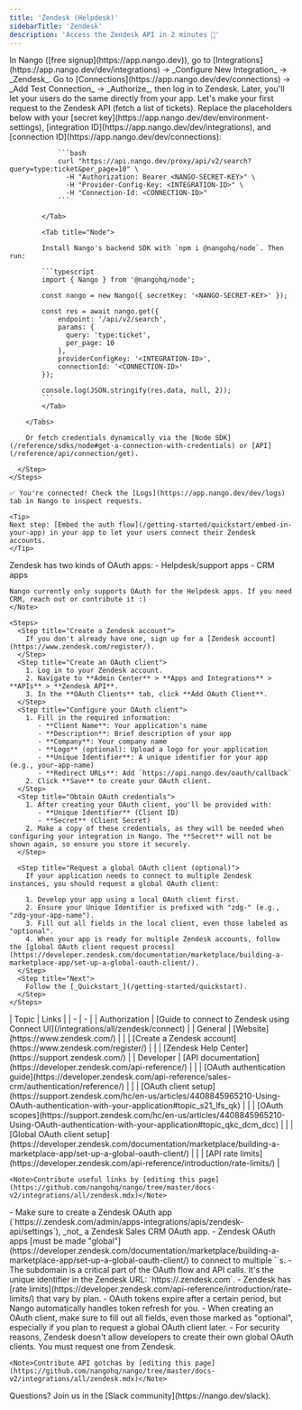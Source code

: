 ```yaml
---
title: 'Zendesk (Helpdesk)'
sidebarTitle: 'Zendesk'
description: 'Access the Zendesk API in 2 minutes 💨'
---
```


<Tabs>
  <Tab title="🚀 Quickstart">
    <Steps>
      <Step title="Create an integration">
        In Nango ([free signup](https://app.nango.dev)), go to [Integrations](https://app.nango.dev/dev/integrations) -> _Configure New Integration_ -> _Zendesk_.
      </Step>
      <Step title="Authorize Zendesk">
        Go to [Connections](https://app.nango.dev/dev/connections) -> _Add Test Connection_ -> _Authorize_, then log in to Zendesk. Later, you'll let your users do the same directly from your app.
      </Step>
      <Step title="Call the Zendesk API">
        Let's make your first request to the Zendesk API (fetch a list of tickets). Replace the placeholders below with your [secret key](https://app.nango.dev/dev/environment-settings), [integration ID](https://app.nango.dev/dev/integrations), and [connection ID](https://app.nango.dev/dev/connections):
        <Tabs>
            <Tab title="cURL">

                ```bash
                curl "https://api.nango.dev/proxy/api/v2/search?query=type:ticket&per_page=10" \
                  -H "Authorization: Bearer <NANGO-SECRET-KEY>" \
                  -H "Provider-Config-Key: <INTEGRATION-ID>" \
                  -H "Connection-Id: <CONNECTION-ID>"
                ```

            </Tab>

            <Tab title="Node">

            Install Nango's backend SDK with `npm i @nangohq/node`. Then run:

            ```typescript
            import { Nango } from '@nangohq/node';

            const nango = new Nango({ secretKey: '<NANGO-SECRET-KEY>' });

            const res = await nango.get({
                endpoint: '/api/v2/search',
                params: {
                  query: 'type:ticket',
                  per_page: 10
                },
                providerConfigKey: '<INTEGRATION-ID>',
                connectionId: '<CONNECTION-ID>'
            });

            console.log(JSON.stringify(res.data, null, 2));
            ```
            </Tab>

        </Tabs>

        Or fetch credentials dynamically via the [Node SDK](/reference/sdks/node#get-a-connection-with-credentials) or [API](/reference/api/connection/get).

      </Step>
    </Steps>

    ✅ You're connected! Check the [Logs](https://app.nango.dev/dev/logs) tab in Nango to inspect requests.

    <Tip>
    Next step: [Embed the auth flow](/getting-started/quickstart/embed-in-your-app) in your app to let your users connect their Zendesk accounts.
    </Tip>
  </Tab>
  <Tab title="🧑‍💻 OAuth app setup">
    <Note>
    Zendesk has two kinds of OAuth apps:
    - Helpdesk/support apps
    - CRM apps

    Nango currently only supports OAuth for the Helpdesk apps. If you need CRM, reach out or contribute it :)
    </Note>

    <Steps>
      <Step title="Create a Zendesk account">
        If you don't already have one, sign up for a [Zendesk account](https://www.zendesk.com/register/).
      </Step>
      <Step title="Create an OAuth client">
        1. Log in to your Zendesk account.
        2. Navigate to **Admin Center** > **Apps and Integrations** > **APIs** > **Zendesk API**.
        3. In the **OAuth Clients** tab, click **Add OAuth Client**.
      </Step>
      <Step title="Configure your OAuth client">
        1. Fill in the required information:
           - **Client Name**: Your application's name
           - **Description**: Brief description of your app
           - **Company**: Your company name
           - **Logo** (optional): Upload a logo for your application
           - **Unique Identifier**: A unique identifier for your app (e.g., your-app-name)
           - **Redirect URLs**: Add `https://api.nango.dev/oauth/callback`
        2. Click **Save** to create your OAuth client.
      </Step>
      <Step title="Obtain OAuth credentials">
        1. After creating your OAuth client, you'll be provided with:
           - **Unique Identifier** (Client ID)
           - **Secret** (Client Secret)
        2. Make a copy of these credentials, as they will be needed when configuring your integration in Nango. The **Secret** will not be shown again, so ensure you store it securely.
      </Step>

      <Step title="Request a global OAuth client (optional)">
        If your application needs to connect to multiple Zendesk instances, you should request a global OAuth client:
        
        1. Develop your app using a local OAuth client first.
        2. Ensure your Unique Identifier is prefixed with "zdg-" (e.g., "zdg-your-app-name").
        3. Fill out all fields in the local client, even those labeled as "optional".
        4. When your app is ready for multiple Zendesk accounts, follow the [global OAuth client request process](https://developer.zendesk.com/documentation/marketplace/building-a-marketplace-app/set-up-a-global-oauth-client/).
      </Step>
      <Step title="Next">
        Follow the [_Quickstart_](/getting-started/quickstart).
      </Step>
    </Steps>
  </Tab>
  <Tab title="🔗 Useful links">
    | Topic | Links | 
    | - | - | 
    | Authorization | [Guide to connect to Zendesk using Connect UI](/integrations/all/zendesk/connect) |
    | General | [Website](https://www.zendesk.com/) |
    | | [Create a Zendesk account](https://www.zendesk.com/register/) |
    | | [Zendesk Help Center](https://support.zendesk.com/) |
    | Developer | [API documentation](https://developer.zendesk.com/api-reference/) |
    | | [OAuth authentication guide](https://developer.zendesk.com/api-reference/sales-crm/authentication/reference/) |
    | | [OAuth client setup](https://support.zendesk.com/hc/en-us/articles/4408845965210-Using-OAuth-authentication-with-your-application#topic_s21_lfs_qk) |
    | | [OAuth scopes](https://support.zendesk.com/hc/en-us/articles/4408845965210-Using-OAuth-authentication-with-your-application#topic_qkc_dcm_dcc) |
    | | [Global OAuth client setup](https://developer.zendesk.com/documentation/marketplace/building-a-marketplace-app/set-up-a-global-oauth-client/) |
    | | [API rate limits](https://developer.zendesk.com/api-reference/introduction/rate-limits/) |

    <Note>Contribute useful links by [editing this page](https://github.com/nangohq/nango/tree/master/docs-v2/integrations/all/zendesk.mdx)</Note>
  </Tab>
  <Tab title="🚨 API gotchas">
    -   Make sure to create a Zendesk OAuth app (`https://<USER-SUBDOMAIN>.zendesk.com/admin/apps-integrations/apis/zendesk-api/settings`), _not_ a Zendesk Sales CRM OAuth app. 
    -   Zendesk OAuth apps [must be made "global"](https://developer.zendesk.com/documentation/marketplace/building-a-marketplace-app/set-up-a-global-oauth-client/) to connect to multiple `<USER-SUBDOMAIN>`s.
    -   The subdomain is a critical part of the OAuth flow and API calls. It's the unique identifier in the Zendesk URL: `https://<subdomain>.zendesk.com`.
    -   Zendesk has [rate limits](https://developer.zendesk.com/api-reference/introduction/rate-limits/) that vary by plan.
    -   OAuth tokens expire after a certain period, but Nango automatically handles token refresh for you.
    -   When creating an OAuth client, make sure to fill out all fields, even those marked as "optional", especially if you plan to request a global OAuth client later.
    -   For security reasons, Zendesk doesn't allow developers to create their own global OAuth clients. You must request one from Zendesk.

    <Note>Contribute API gotchas by [editing this page](https://github.com/nangohq/nango/tree/master/docs-v2/integrations/all/zendesk.mdx)</Note>
  </Tab>
</Tabs>

<Info>
    Questions? Join us in the [Slack community](https://nango.dev/slack).
</Info>
